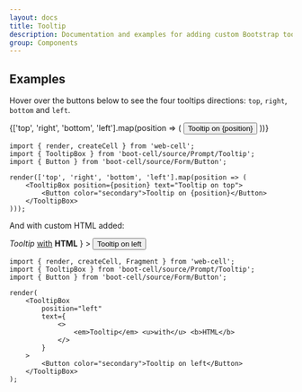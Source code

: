 ```yaml
---
layout: docs
title: Tooltip
description: Documentation and examples for adding custom Bootstrap tooltips with CSS and JavaScript using CSS3 for animations.
group: Components
---
```




## Examples

Hover over the buttons below to see the four tooltips directions: `top`, `right`, `bottom` and `left`.

<Example>
    {['top', 'right', 'bottom', 'left'].map(position => (
        <TooltipBox position={position} text="Tooltip on top">
            <Button color="secondary">Tooltip on {position}</Button>
        </TooltipBox>
    ))}
</Example>

```TSX
import { render, createCell } from 'web-cell';
import { TooltipBox } from 'boot-cell/source/Prompt/Tooltip';
import { Button } from 'boot-cell/source/Form/Button';

render(['top', 'right', 'bottom', 'left'].map(position => (
    <TooltipBox position={position} text="Tooltip on top">
        <Button color="secondary">Tooltip on {position}</Button>
    </TooltipBox>
)));
```

And with custom HTML added:

<Example>
    <TooltipBox
        position="left"
        text={
            <>
                <em>Tooltip</em> <u>with</u> <b>HTML</b>
            </>
        }
    >
        <Button color="secondary">Tooltip on left</Button>
    </TooltipBox>
</Example>

```TSX
import { render, createCell, Fragment } from 'web-cell';
import { TooltipBox } from 'boot-cell/source/Prompt/Tooltip';
import { Button } from 'boot-cell/source/Form/Button';

render(
    <TooltipBox
        position="left"
        text={
            <>
                <em>Tooltip</em> <u>with</u> <b>HTML</b>
            </>
        }
    >
        <Button color="secondary">Tooltip on left</Button>
    </TooltipBox>
);
```

